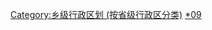 {{catmore|乡级行政区划}}

[[Category:乡级行政区划_(按省级行政区分类)|Category:乡级行政区划 (按省级行政区分类)]]
[[Category:贵州行政区划|*09]]